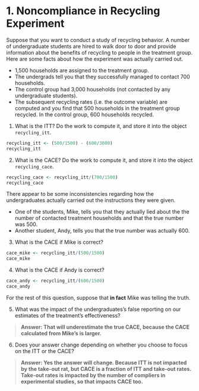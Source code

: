 # 1. Noncompliance in Recycling Experiment 

Suppose that you want to conduct a study of recycling behavior. A number of undergraduate students are hired to walk door to door and provide information about the benefits of recycling to people in the treatment group. Here are some facts about how the experiment was actually carried out.  

- 1,500 households are assigned to the treatment group. 
- The undergrads tell you that they successfully managed to contact 700 households. 
- The control group had 3,000 households (not contacted by any undergraduate students). 
- The subsequent recycling rates (i.e. the outcome variable) are computed and you find that 500 households in the treatment group recycled. In the control group, 600 households recycled.

1. What is the ITT? Do the work to compute it, and store it into the object `recycling_itt`.  

```r
recycling_itt <- (500/1500) - (600/3000)
recycling_itt
```

2. What is the CACE? Do the work to compute it, and store it into the object `recycling_cace`.  

```r
recycling_cace <- recycling_itt/(700/1500)
recycling_cace
```

There appear to be some inconsistencies regarding how the undergraduates actually carried out the instructions they were given. 

- One of the students, Mike, tells you that they actually lied about the the number of contacted treatment households and that the true number was 500. 
- Another student, Andy, tells you that the true number was actually 600.

3. What is the CACE if Mike is correct?

```r
cace_mike <- recycling_itt/(500/1500)
cace_mike
```
  
4. What is the CACE if Andy is correct?

```r
cace_andy <- recycling_itt/(600/1500)
cace_andy
```

For the rest of this question, suppose that **in fact** Mike was telling the truth.  
  
5. What was the impact of the undergraduates’s false reporting on our estimates of the treatment’s effectiveness?

>  **Answer: That will underestimate the true CACE, because the CACE calculated from Mike's is larger.**
  
6. Does your answer change depending on whether you choose to focus on the ITT or the CACE?

> **Answer: Yes the answer will change. Because ITT is not impacted by the take-out rat, but CACE is a fraction of ITT and take-out rates. Take-out rates is impacted by the number of compliers in experimental studies, so that impacts CACE too. **
